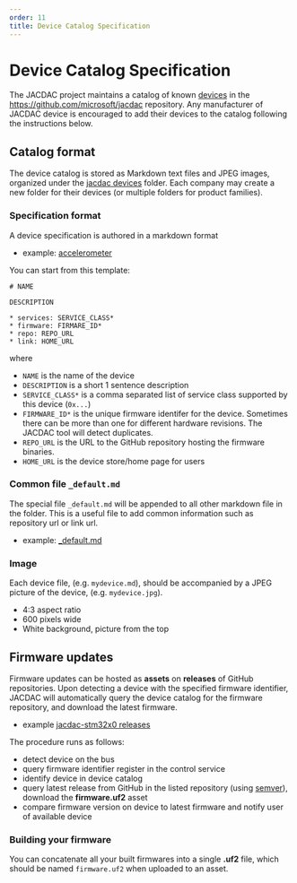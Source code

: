 ---
order: 11
title: Device Catalog Specification
---


# Device Catalog Specification

The JACDAC project maintains a catalog of known [devices](/devices)
in the https://github.com/microsoft/jacdac repository. 
Any manufacturer of JACDAC device is encouraged to add their devices 
to the catalog following the instructions below.

<DeviceSpecificationList count={8} shuffle={true} />

## Catalog format

The device catalog is stored as Markdown text files and JPEG images, organized under the [jacdac devices](https://github.com/microsoft/jacdac/tree/main/devices) folder.
Each company may create a new folder for their devices (or multiple folders for product families).

### Specification format

A device specification is authored in a markdown format 

* example: [accelerometer](https://github.com/microsoft/jacdac/blob/main/devices/microsoft-jm/acc.md)

You can start from this template:

```
# NAME

DESCRIPTION

* services: SERVICE_CLASS*
* firmware: FIRMARE_ID*
* repo: REPO_URL
* link: HOME_URL
```

where 
* ``NAME`` is the name of the device
* ``DESCRIPTION`` is a short 1 sentence description
* ``SERVICE_CLASS*`` is a comma separated list of service class supported by this device (``0x...``)
* ``FIRMWARE_ID*`` is the unique firmware identifer for the device. Sometimes there can be more than one for different hardware
   revisions. The JACDAC tool will detect duplicates.
* ``REPO_URL`` is the URL to the GitHub repository hosting the firmware binaries.
* ``HOME_URL`` is the device store/home page for users

<RandomGenerator firmware={true} />

### Common file ``_default.md``

The special file ``_default.md`` will be appended to all other markdown file in the folder. This is a useful file to add common information
such as repository url or link url.

* example: [_default.md](https://github.com/microsoft/jacdac/blob/main/devices/microsoft-jm/_default.md)

### Image

Each device file, (e.g. ``mydevice.md``), should be accompanied by a JPEG picture of the device, (e.g. ``mydevice.jpg``).
* 4:3 aspect ratio
* 600 pixels wide
* White background, picture from the top

## Firmware updates

Firmware updates can be hosted as **assets** on **releases** of GitHub repositories.
Upon detecting a device with the specified firmware identifier, 
JACDAC will automatically query the device catalog for the firmware repository, and download the latest firmware.

* example [jacdac-stm32x0 releases](https://github.com/microsoft/jacdac-stm32x0/releases)

The procedure runs as follows:
* detect device on the bus
* query firmware identifier register in the control service
* identify device in device catalog
* query latest release from GitHub in the listed repository (using [semver](https://semver.org/)), download the **firmware.uf2** asset
* compare firmware version on device to latest firmware and notify user of available device

### Building your firmware

You can concatenate all your built firmwares into a single **.uf2** file, which should be named ``firmware.uf2`` when uploaded to an asset.